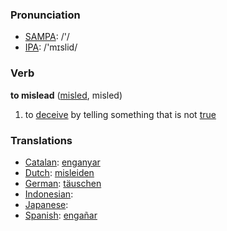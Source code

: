 === Pronunciation ===
*[[w:SAMPA|SAMPA]]: /'/
*[[w:IPA|IPA]]: /'mɪslid/

=== Verb ===

'''to mislead''' ([[misled]], misled)

# to [[deceive]] by telling something that is not [[true]]

=== Translations ===
*[[Catalan]]: [[enganyar]]
*[[Dutch]]: [[misleiden]]
*[[German]]: [[täuschen]]
*[[Indonesian]]: [[]]
*[[Japanese]]: [[]]
*[[Spanish]]: [[engañar]]